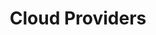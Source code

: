 ---
title: 'Cloud Providers'
description: "Integrate Tuna with your favorite Cloud"
icon: 'cloud'
---